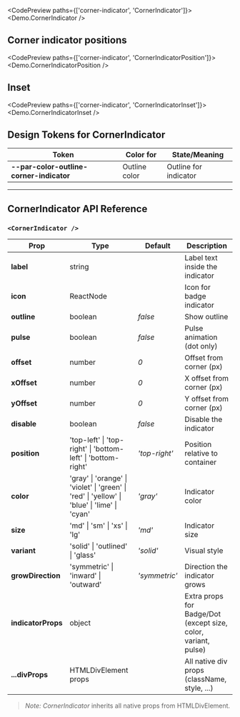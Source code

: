 
<CodePreview paths={['corner-indicator', 'CornerIndicator']}>
  <Demo.CornerIndicator />
</CodePreview>

## Corner indicator positions

<CodePreview paths={['corner-indicator', 'CornerIndicatorPosition']}>
  <Demo.CornerIndicatorPosition />
</CodePreview>

## Inset

<CodePreview paths={['corner-indicator', 'CornerIndicatorInset']}>
  <Demo.CornerIndicatorInset />
</CodePreview>

## Design Tokens for CornerIndicator

| **Token**                                | **Color for** | **State/Meaning**     |
| ---------------------------------------- | ------------- | --------------------- |
| **--par-color-outline-corner-indicator** | Outline color | Outline for indicator |

---

## CornerIndicator API Reference

### `<CornerIndicator />`

| **Prop**           | **Type**                                                                                     | **Default**   | **Description**                                                |
| ------------------ | -------------------------------------------------------------------------------------------- | ------------- | -------------------------------------------------------------- |
| **label**          | string                                                                                       |               | Label text inside the indicator                                |
| **icon**           | ReactNode                                                                                    |               | Icon for badge indicator                                       |
| **outline**        | boolean                                                                                      | _false_       | Show outline                                                   |
| **pulse**          | boolean                                                                                      | _false_       | Pulse animation (dot only)                                     |
| **offset**         | number                                                                                       | _0_           | Offset from corner (px)                                        |
| **xOffset**        | number                                                                                       | _0_           | X offset from corner (px)                                      |
| **yOffset**        | number                                                                                       | _0_           | Y offset from corner (px)                                      |
| **disable**        | boolean                                                                                      | _false_       | Disable the indicator                                          |
| **position**       | 'top-left' \| 'top-right' \| 'bottom-left' \| 'bottom-right'                                 | _'top-right'_ | Position relative to container                                 |
| **color**          | 'gray' \| 'orange' \| 'violet' \| 'green' \| 'red' \| 'yellow' \| 'blue' \| 'lime' \| 'cyan' | _'gray'_      | Indicator color                                                |
| **size**           | 'md' \| 'sm' \| 'xs' \| 'lg'                                                                 | _'md'_        | Indicator size                                                 |
| **variant**        | 'solid' \| 'outlined' \| 'glass'                                                             | _'solid'_     | Visual style                                                   |
| **growDirection**  | 'symmetric' \| 'inward' \| 'outward'                                                         | _'symmetric'_ | Direction the indicator grows                                  |
| **indicatorProps** | object                                                                                       |               | Extra props for Badge/Dot (except size, color, variant, pulse) |
| **...divProps**    | HTMLDivElement props                                                                         |               | All native div props (className, style, ...)                   |

> _Note:_ _CornerIndicator_ inherits all native props from HTMLDivElement.
